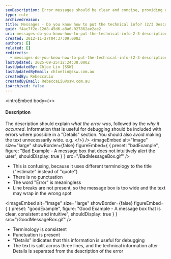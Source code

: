```yaml
---
seoDescription: Error messages should be clear and concise, providing a brief explanation of what went wrong along with helpful details for debugging.
type: rule
archivedreason:
title: Messages - Do you know how to put the technical info? (2/3 Description)
guid: f4ac7f2e-12d8-45d6-a8a6-027862ae2ae2
uri: messages-do-you-know-how-to-put-the-technical-info-2-3-description
created: 2012-11-27T04:37:09.000Z
authors: []
related: []
redirects:
  - messages-do-you-know-how-to-put-the-technical-info-(2-3-description)
lastUpdated: 2025-09-25T12:24:38.000Z
lastUpdatedBy: Chloe Lin [SSW]
lastUpdatedByEmail: chloelin@ssw.com.au
createdBy: RebeccaLiu
createdByEmail: RebeccaLiu@ssw.com.au
isArchived: false
---
```


<introEmbed
  body={<>
#### Description

The description should explain _what the error was_, followed by the _why it occurred_. Information that is useful for debugging should be included with errors where possible in a "Details" section. You should also avoid making the text unnecessarily wide. e.g.
  </>}
/>
<imageEmbed
  alt="Image"
  size="large"
  showBorder={false}
  figureEmbed={ {
    preset: "badExample",
    figure: "Bad Example - A message box that does not intuitively alert the user",
    shouldDisplay: true
  } }
  src="/BadMessageBox.gif"
/>

- This is confusing, because it uses different terminology to the title ("estimate" instead of "quote")
- There is no punctuation
- The word "Error" is meaningless
- Line breaks are not present, so the message box is too wide and the text may wrap in the wrong spot

<imageEmbed
  alt="Image"
  size="large"
  showBorder={false}
  figureEmbed={ {
    preset: "goodExample",
    figure: "Good Example - A message box that is clear, consistent and intuitive",
    shouldDisplay: true
  } }
  src="/GoodMessageBox.gif"
/>

- Terminology is consistent
- Punctuation is present
- "Details" indicates that this information is useful for debugging
- The text is split across three lines, and the technical information after Details is separated from the description of the error

